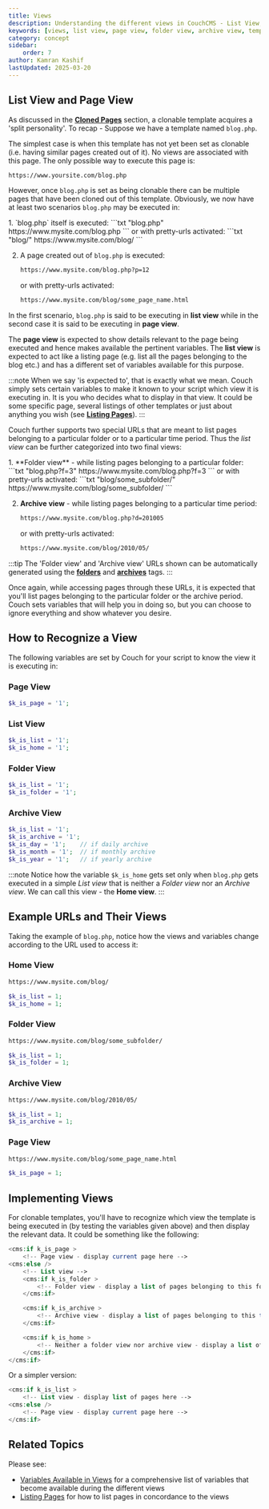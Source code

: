 ```yaml
---
title: Views
description: Understanding the different views in CouchCMS - List View, Page View, Folder View, and Archive View
keywords: [views, list view, page view, folder view, archive view, templates, CouchCMS]
category: concept
sidebar:
    order: 7
author: Kamran Kashif
lastUpdated: 2025-03-20
---
```



## List View and Page View

As discussed in the [**Cloned Pages**](../cloned-pages/) section, a clonable template acquires a 'split personality'.
To recap -
Suppose we have a template named `blog.php`.

The simplest case is when this template has not yet been set as clonable (i.e. having similar pages created out of it). No views are associated with this page. The only possible way to execute this page is:
```txt
https://www.yoursite.com/blog.php
```

However, once `blog.php` is set as being clonable there can be multiple pages that have been cloned out of this template.
Obviously, we now have at least two scenarios `blog.php` may be executed in:

<Steps>
1. `blog.php` itself is executed:
    ```txt "blog.php"
    https://www.mysite.com/blog.php
    ```
    or with pretty-urls activated:
    ```txt "blog/"
    https://www.mysite.com/blog/
    ```

2. A page created out of `blog.php` is executed:
    ```txt "blog.php?p=12"
    https://www.mysite.com/blog.php?p=12
    ```
    or with pretty-urls activated:
    ```txt "blog/some_page_name.html"
    https://www.mysite.com/blog/some_page_name.html
    ```
</Steps>

In the first scenario, `blog.php` is said to be executing in **list view** while in the second case it is said to be executing in **page view**.

The **page view** is expected to show details relevant to the page being executed and hence makes available the pertinent variables.
The **list view** is expected to act like a listing page (e.g. list all the pages belonging to the blog etc.) and has a different set of variables available for this purpose.

:::note
When we say 'is expected to', that is exactly what we mean.
Couch simply sets certain variables to make it known to your script which view it is executing in. It is you who decides what to display in that view. It could be some specific page, several listings of other templates or just about anything you wish (see [**Listing Pages**](../listing-pages/)).
:::

Couch further supports two special URLs that are meant to list pages belonging to a particular folder or to a particular time period.
Thus the _list view_ can be further categorized into two final views:

<Steps>
1. **Folder view** - while listing pages belonging to a particular folder:
    ```txt "blog.php?f=3"
    https://www.mysite.com/blog.php?f=3
    ```
    or with pretty-urls activated:
    ```txt "blog/some_subfolder/"
    https://www.mysite.com/blog/some_subfolder/
    ```

2. **Archive view** - while listing pages belonging to a particular time period:
    ```txt "blog.php?d=201005"
    https://www.mysite.com/blog.php?d=201005
    ```
    or with pretty-urls activated:
    ```txt "blog/2010/05/"
    https://www.mysite.com/blog/2010/05/
    ```
</Steps>

:::tip
The 'Folder view' and 'Archive view' URLs shown can be automatically generated using the [**folders**](../../tags-reference/folders/) and [**archives**](../../tags-reference/archives/) tags.
:::

Once again, while accessing pages through these URLs, it is expected that you'll list pages belonging to the particular folder or the archive period. Couch sets variables that will help you in doing so, but you can choose to ignore everything and show whatever you desire.

## How to Recognize a View

The following variables are set by Couch for your script to know the view it is executing in:

### Page View
```php
$k_is_page = '1';
```

### List View
```php
$k_is_list = '1';
$k_is_home = '1';
```

### Folder View
```php
$k_is_list = '1';
$k_is_folder = '1';
```

### Archive View
```php
$k_is_list = '1';
$k_is_archive = '1';
$k_is_day = '1';    // if daily archive
$k_is_month = '1';  // if monthly archive
$k_is_year = '1';   // if yearly archive
```

:::note
Notice how the variable `$k_is_home` gets set only when `blog.php` gets executed in a simple _List view_ that is neither a _Folder view_ nor an _Archive view_. We can call this view - the **Home view**.
:::

## Example URLs and Their Views

Taking the example of `blog.php`, notice how the views and variables change according to the URL used to access it:

### Home View
```txt "blog/"
https://www.mysite.com/blog/
```
```php
$k_is_list = 1;
$k_is_home = 1;
```

### Folder View
```txt "blog/some_subfolder/"
https://www.mysite.com/blog/some_subfolder/
```
```php
$k_is_list = 1;
$k_is_folder = 1;
```

### Archive View
```txt "blog/2010/05/"
https://www.mysite.com/blog/2010/05/
```
```php
$k_is_list = 1;
$k_is_archive = 1;
```

### Page View
```txt "blog/some_page_name.html"
https://www.mysite.com/blog/some_page_name.html
```
```php
$k_is_page = 1;
```

## Implementing Views

For clonable templates, you'll have to recognize which view the template is being executed in (by testing the variables given above) and then display the relevant data.
It could be something like the following:

```php
<cms:if k_is_page >
    <!-- Page view - display current page here -->
<cms:else />
    <!-- List view -->
    <cms:if k_is_folder >
        <!-- Folder view - display a list of pages belonging to this folder here -->
    </cms:if>

    <cms:if k_is_archive >
        <!-- Archive view - display a list of pages belonging to this time period here -->
    </cms:if>

    <cms:if k_is_home >
        <!-- Neither a folder view nor archive view - display a list of ALL pages cloned from this template here -->
    </cms:if>
</cms:if>
```

Or a simpler version:

```php
<cms:if k_is_list >
    <!-- List view - display list of pages here -->
<cms:else />
    <!-- Page view - display current page here -->
</cms:if>
```

## Related Topics

Please see:
- [Variables Available in Views](../variables-in-views) for a comprehensive list of variables that become available during the different views
- [Listing Pages](../listing-pages) for how to list pages in concordance to the views
